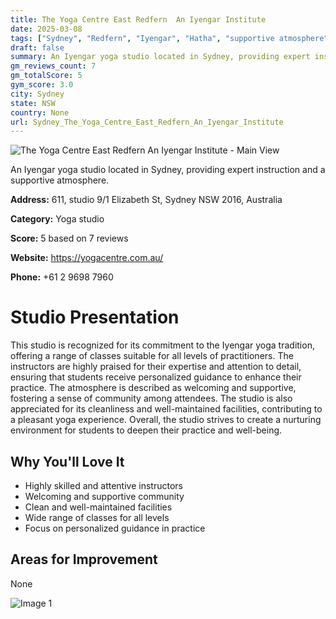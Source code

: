 ```yaml
---
title: The Yoga Centre East Redfern  An Iyengar Institute
date: 2025-03-08
tags: ["Sydney", "Redfern", "Iyengar", "Hatha", "supportive atmosphere", "clean facilities", "Sydney"]  
draft: false
summary: An Iyengar yoga studio located in Sydney, providing expert instruction and a supportive atmosphere.
gm_reviews_count: 7
gm_totalScore: 5
gym_score: 3.0
city: Sydney
state: NSW
country: None
url: Sydney_The_Yoga_Centre_East_Redfern_An_Iyengar_Institute
---
```


<div className="aspect-[16/9] relative my-8">
  <img 
    src="https://streetviewpixels-pa.googleapis.com/v1/thumbnail?panoid=TkBImD05zIrJjFwUIU8vvQ&cb_client=maps_sv.tactile.gps&w=203&h=100&yaw=274.47754&pitch=0&thumbfov=100"
    alt="The Yoga Centre East Redfern  An Iyengar Institute - Main View"
    className="object-cover absolute inset-0 w-full h-full rounded-lg"
  />
</div>

An Iyengar yoga studio located in Sydney, providing expert instruction and a supportive atmosphere.

**Address:** 611, studio 9/1 Elizabeth St, Sydney NSW 2016, Australia

**Category:** Yoga studio

**Score:** 5 based on 7 reviews

**Website:** https://yogacentre.com.au/

**Phone:** +61 2 9698 7960

# Studio Presentation

This studio is recognized for its commitment to the Iyengar yoga tradition, offering a range of classes suitable for all levels of practitioners. The instructors are highly praised for their expertise and attention to detail, ensuring that students receive personalized guidance to enhance their practice. The atmosphere is described as welcoming and supportive, fostering a sense of community among attendees. The studio is also appreciated for its cleanliness and well-maintained facilities, contributing to a pleasant yoga experience. Overall, the studio strives to create a nurturing environment for students to deepen their practice and well-being.



## Why You'll Love It

- Highly skilled and attentive instructors
- Welcoming and supportive community
- Clean and well-maintained facilities
- Wide range of classes for all levels
- Focus on personalized guidance in practice

## Areas for Improvement

None

<div className="grid grid-cols-1 xl:grid-cols-2 gap-4 my-8">
<div className="aspect-[4/3] relative"><img src="https://lh3.googleusercontent.com/gps-cs-s/AB5caB86SMPu7VHwsqK8DMrwKU8rFkMMmshzv20cfU9z4pVoy_NFBMcYeNpWdeBnM61AfaYvL_6kwBm-whEzhGRM9iZK5cGAH3NFoe9KOzx_XA8mu28Pc7VTqWg91vprIkOvpWgoD116=w1920-h1080-k-no" alt="Image 1" className="object-cover absolute inset-0 w-full h-full rounded-lg" /></div>
</div>